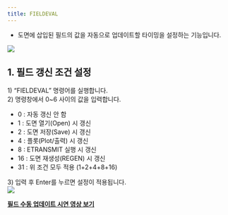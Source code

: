 ```yaml
---
title: FIELDEVAL
---
```



[image1]: ../../../../../assets/images/commands/fieldeval/image1.png
[image2]: ../../../../../assets/images/commands/fieldeval/image2.png

* 도면에 삽입된 필드의 값을 자동으로 업데이트할 타이밍을 설정하는 기능입니다.

![][image1]

## **1\. 필드 갱신 조건 설정**

1\) “FIELDEVAL” 명령어를 실행합니다.  
2\) 명령창에서 0\~6 사이의 값을 입력합니다.

- 0 : 자동 갱신 안 함  
- 1 : 도면 열기(Open) 시 갱신  
- 2 : 도면 저장(Save) 시 갱신  
- 4 : 플롯(Plot/출력) 시 갱신  
- 8 : ETRANSMIT 실행 시 갱신  
- 16 : 도면 재생성(REGEN) 시 갱신  
- 31 : 위 조건 모두 적용 (1+2+4+8+16)

3\) 입력 후 Enter를 누르면 설정이 적용됩니다.  
![][image2]

[**<Icon name="youtube" class="emoji"/> 필드 수동 업데이트 시연 영상 보기**](https://youtu.be/P6mBgFzY_5k) 


